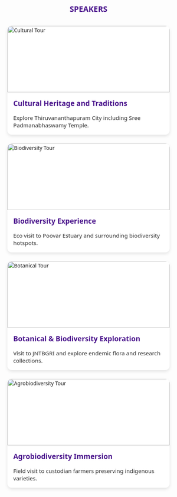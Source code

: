 ```{=html}
<section class="tour-packages-section">
  <h2 style="text-align:center; color:#4a148c;">SPEAKERS</h2>

  <div class="tour-grid">
    <!-- First Row Cards -->
    <div class="tour-card">
      <img src="www/padma.webp" alt="Cultural Tour">
      <h3>Cultural Heritage and Traditions</h3>
      <p>Explore Thiruvananthapuram City including Sree Padmanabhaswamy Temple.</p>
    </div>

    <div class="tour-card">
      <img src="www/poovar.webp" alt="Biodiversity Tour">
      <h3>Biodiversity Experience</h3>
      <p>Eco visit to Poovar Estuary and surrounding biodiversity hotspots.</p>
    </div>

    <div class="tour-card">
      <img src="www/JNTBGRI.webp" alt="Botanical Tour">
      <h3>Botanical & Biodiversity Exploration</h3>
      <p>Visit to JNTBGRI and explore endemic flora and research collections.</p>
    </div>

    <div class="tour-card">
      <img src="www/farmer.webp" alt="Agrobiodiversity Tour">
      <h3>Agrobiodiversity Immersion</h3>
      <p>Field visit to custodian farmers preserving indigenous varieties.</p>
    </div>
</section>


<style>
.tour-packages-section {
  padding: 2rem;
  font-family: 'Segoe UI', sans-serif;
}

.tour-grid {
  display: grid;
  grid-template-columns: repeat(auto-fit, minmax(250px, 1fr));
  gap: 1.5rem;
  margin-top: 2rem;
}

.tour-card {
  background-color: #fff;
  border-radius: 12px;
  box-shadow: 0 4px 8px rgba(0,0,0,0.1);
  overflow: hidden;
  transition: transform 0.3s ease;
}

.tour-card:hover {
  transform: translateY(-5px);
}

.tour-card img {
  width: 100%;
  height: 180px;
  object-fit: cover;
}

.tour-card h3 {
  font-size: 1.2rem;
  color: #4a148c;
  margin: 1rem;
}

.tour-card p {
  font-size: 0.95rem;
  color: #333;
  margin: 0 1rem 1rem 1rem;
}
</style>
```

